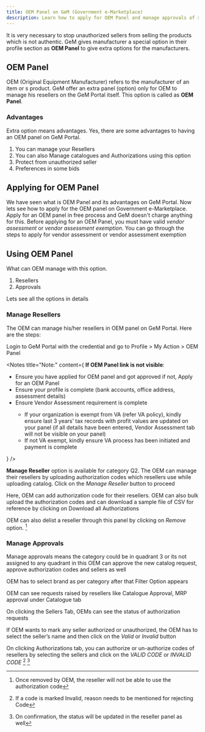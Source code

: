 ```yaml
---
title: OEM Panel on GeM (Government e-Marketplace)
description: Learn how to apply for OEM Panel and manage approvals of sellers, catalogues, and authorizations in OEM Panel on GeM (Government e-Marketplace)
---
```


It is very necessary to stop unauthorized sellers from selling the products which is not authentic. GeM gives manufacturer a special option in their profile section as **OEM Panel** to give extra options for the manufacturers.

## OEM Panel

OEM (Original Equipment Manufacturer) refers to the manufacturer of an item or s product. GeM offer an extra panel (option) only for OEM to manage his resellers on the GeM Portal itself. This option is called as **OEM Panel**.

### Advantages

Extra option means advantages. Yes, there are some advantages to having an OEM panel on GeM Portal.

1. You can manage your Resellers
2. You can also Manage catalogues and Authorizations using this option
3. Protect from unauthorized seller
4. Preferences in some bids

## Applying for OEM Panel

We have seen what is OEM Panel and its advantages on GeM Portal. Now lets see how to apply for the OEM panel on Government e-Marketplace. Apply for an OEM panel in free process and GeM doesn't charge anything for this.
Before applying for an OEM Panel, you must have valid _*vendor assessment*_ or _*vendor assessment exemption*_. You can go through the steps to <Link href="/vendor-assesment">apply for vendor assessment or vendor assessment exemption</Link>

## Using OEM Panel

What can OEM manage with this option.

1. <Link href="#manage-resellers">Resellers</Link>
2. <Link href="#manage-approvals">Approvals</Link>

Lets see all the options in details

### Manage Resellers

The OEM can manage his/her resellers in OEM panel on GeM Portal. Here are the steps:

Login to GeM Portal with the credential and go to Profile > My Action > OEM Panel

<Notes
  title="Note:"
  content={
    <span>
      <strong>If OEM Panel link is not visible</strong>:
      <ul>
        <li>
          Ensure you have applied for OEM panel and got approved if not, Apply
          for an <Link href="#applying-for-oem-panel">OEM Panel</Link>
        </li>
        <li>
          Ensure your profile is complete (bank accounts, office address,
          assessment details)
        </li>
        <li>Ensure Vendor Assessment requirement is complete</li>
        <ul>
          <li>
            If your organization is exempt from VA (refer VA policy), kindly
            ensure last 3 years’ tax records with profit values are updated on
            your panel (if all details have been entered, Vendor Assessment tab
            will not be visible on your panel)
          </li>
          <li>
            If not VA exempt, kindly ensure VA process has been initiated and
            payment is complete
          </li>
        </ul>
      </ul>
    </span>
  }
/>

**Manage Reseller** option is available for category Q2. The OEM can manage their resellers by uploading authorization codes which resellers use while uploading catalog. Click on the _Manage Reseller_ button to proceed

Here, OEM can add authorization code for their resellers. OEM can also bulk upload the authorization codes and can download a sample file of CSV for reference by clicking on Download all Authorizations

OEM can also delist a reseller through this panel by clicking on _Remove_ option. [^1]

<Ads />

### Manage Approvals

Manage approvals means the category could be in quadrant 3 or its not assigned to any quadrant in this OEM can approve the new catalog request, approve authorization codes and sellers as well

OEM has to select brand as per category after that Filter Option appears

OEM can see requests raised by resellers like Catalogue Approval, MRP approval under Catalogue tab

On clicking the Sellers Tab, OEMs can see the status of authorization requests

If OEM wants to mark any seller authorized or unauthorized, the OEM has to select the seller’s name and then click on the _Valid_ or _Invalid_ button

On clicking Authorizations tab, you can authorize or un-authorize codes of resellers by selecting the sellers and click on the _VALID CODE_ or _INVALID CODE_ [^2] [^3]

[^1]: Once removed by OEM, the reseller will not be able to use the authorization code
[^2]: If a code is marked Invalid, reason needs to be mentioned for rejecting Code
[^3]: On confirmation, the status will be updated in the reseller panel as well
